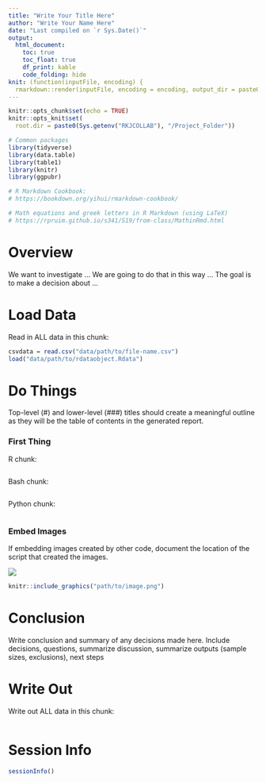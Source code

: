 ---
title: "Write Your Title Here"
author: "Write Your Name Here"
date: "Last compiled on `r Sys.Date()`"
output: 
  html_document:
    toc: true
    toc_float: true
    df_print: kable
    code_folding: hide
knit: (function(inputFile, encoding) {
  rmarkdown::render(inputFile, encoding = encoding, output_dir = paste0(Sys.getenv("RKJCOLLAB"), "/Project_Folder/reports/subfolder/path")) })
---

```{r setup, include=FALSE}
knitr::opts_chunk$set(echo = TRUE)
knitr::opts_knit$set(
  root.dir = paste0(Sys.getenv("RKJCOLLAB"), "/Project_Folder"))

# Common packages
library(tidyverse)
library(data.table)
library(table1)
library(knitr)
library(ggpubr)

# R Markdown Cookbook:
# https://bookdown.org/yihui/rmarkdown-cookbook/

# Math equations and greek letters in R Markdown (using LaTeX)
# https://rpruim.github.io/s341/S19/from-class/MathinRmd.html

```

# **Overview**

We want to investigate ...
We are going to do that in this way ...
The goal is to make a decision about ...

# **Load Data**

Read in ALL data in this chunk:

```{r load_data}
csvdata = read.csv("data/path/to/file-name.csv")
load("data/path/to/rdataobject.Rdata")
```

# **Do Things**

Top-level (#) and lower-level (###) titles should create a meaningful outline
as they will be the table of contents in the generated report.

### First Thing

R chunk:

```{r}

```

Bash chunk:

```{bash}

```

Python chunk:

```{python}

```

### Embed Images

If embedding images created by other code, document the location of the script
that created the images.

![](path/to/image.png)

```{r, out.height = "700px", out.width='700px'}
knitr::include_graphics("path/to/image.png")
```

# **Conclusion**

Write conclusion and summary of any decisions made here. Include decisions,
questions, summarize discussion, summarize outputs (sample sizes, exclusions),
next steps

# **Write Out**

Write out ALL data in this chunk:

```{r write_out}

```

# **Session Info**

```{r session_info}
sessionInfo()
```


